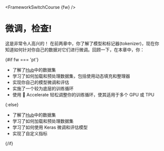 <FrameworkSwitchCourse {fw} />

# 微调，检查!

<CourseFloatingBanner
    chapter={3}
    classNames="absolute z-10 right-0 top-0"
/>

这是非常令人高兴的！ 在前两章中，你了解了模型和标记器(tokenizer)，现在你知道如何针对你自己的数据对它们进行微调。回顾一下，在本章中，你：

{#if fw === 'pt'}
* 了解了[Hub](https://huggingface.co/datasets)中的数据集
* 学习了如何加载和预处理数据集，包括使用动态填充和整理器
* 实现你自己的模型微调和评估
* 实施了一个较为底层的训练循环
* 使用 🤗 Accelerate 轻松调整你的训练循环，使其适用于多个 GPU 或 TPU

{:else}
* 了解了[Hub](https://huggingface.co/datasets)中的数据集
* 学习了如何加载和预处理数据集
* 学习了如何使用 Keras 微调和评估模型
* 实现了自定义指标

{/if}
